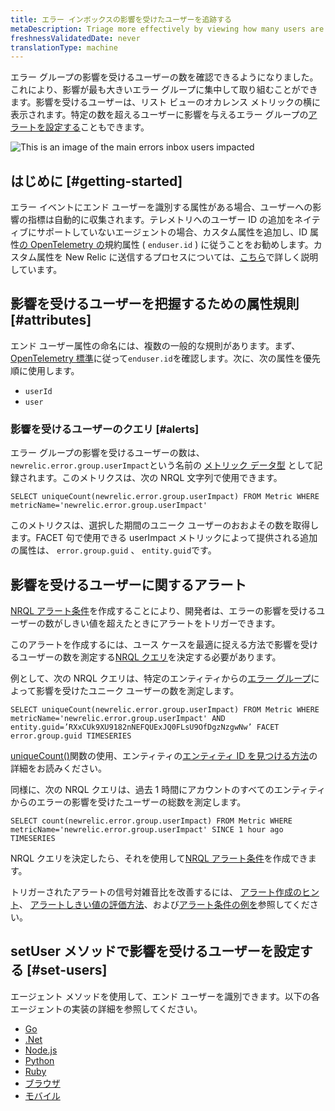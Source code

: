 ```yaml
---
title: エラー インボックスの影響を受けたユーザーを追跡する
metaDescription: Triage more effectively by viewing how many users are impacted by an error group.
freshnessValidatedDate: never
translationType: machine
---
```



エラー グループの影響を受けるユーザーの数を確認できるようになりました。これにより、影響が最も大きいエラー グループに集中して取り組むことができます。影響を受けるユーザーは、リスト ビューのオカレンス メトリックの横に表示されます。特定の数を超えるユーザーに影響を与えるエラー グループの[アラートを設定する](https://docs.newrelic.com/docs/errors-inbox/error-users-impacted/#alerting-on-users-impacted)こともできます。

<img
  title="An image showing how to navigate users impacted"
  alt="This is an image of the main errors inbox users impacted"
  src={errorsinboxUsersImpacted}
/>

## はじめに [#getting-started]

エラー イベントにエンド ユーザーを識別する属性がある場合、ユーザーへの影響の指標は自動的に収集されます。テレメトリへのユーザー ID の追加をネイティブにサポートしていないエージェントの場合、カスタム属性を追加し、ID 属性[の OpenTelemetry の](/docs/more-integrations/open-source-telemetry-integrations/opentelemetry/opentelemetry-introduction)規約属性 ( `enduser.id` ) に従うことをお勧めします。カスタム属性を New Relic に送信するプロセスについては、[こちら](/docs/data-apis/custom-data/custom-events/collect-custom-attributes/#enabling-custom)で詳しく説明しています。

## 影響を受けるユーザーを把握するための属性規則 [#attributes]

エンド ユーザー属性の命名には、複数の一般的な規則があります。まず、 [OpenTelemetry 標準](https://opentelemetry.io/docs/reference/specification/trace/semantic_conventions/span-general/#general-identity-attributes)に従って`enduser.id`を確認します。次に、次の属性を優先順に使用します。

* `userId`
* `user`

### 影響を受けるユーザーのクエリ [#alerts]

エラー グループの影響を受けるユーザーの数は、 `newrelic.error.group.userImpact`という名前の [メトリック データ型](https://docs.newrelic.com/docs/data-apis/understand-data/metric-data/metric-data-type/) として記録されます。このメトリクスは、次の NRQL 文字列で使用できます。

```
SELECT uniqueCount(newrelic.error.group.userImpact) FROM Metric WHERE metricName='newrelic.error.group.userImpact'
```

このメトリクスは、選択した期間のユニーク ユーザーのおおよその数を取得します。FACET 句で使用できる userImpact メトリックによって提供される追加の属性は、 `error.group.guid` 、 `entity.guid`です。

## 影響を受けるユーザーに関するアラート

[NRQL アラート条件](https://docs.newrelic.com/docs/alerts-applied-intelligence/new-relic-alerts/alert-conditions/create-alert-conditions/)を作成することにより、開発者は、エラーの影響を受けるユーザーの数がしきい値を超えたときにアラートをトリガーできます。

このアラートを作成するには、ユース ケースを最適に捉える方法で影響を受けるユーザーの数を測定する[NRQL クエリ](https://docs.newrelic.com/docs/query-your-data/nrql-new-relic-query-language/get-started/introduction-nrql-new-relics-query-language/)を決定する必要があります。

例として、次の NRQL クエリは、特定のエンティティからの[エラー グループ](https://docs.newrelic.com/docs/errors-inbox/errors-inbox/#groups)によって影響を受けたユニーク ユーザーの数を測定します。

```
SELECT uniqueCount(newrelic.error.group.userImpact) FROM Metric WHERE metricName='newrelic.error.group.userImpact' AND entity.guid=’RXxCUk9XU9182nNEFQUExJQ0FLsU9OfDgzNzgwNw’ FACET error.group.guid TIMESERIES
```

[uniqueCount()](https://docs.newrelic.com/docs/alerts-applied-intelligence/new-relic-alerts/alert-conditions/create-nrql-alert-conditions/)関数の使用、エンティティの[エンティティ ID を見つける方法](https://docs.newrelic.com/docs/new-relic-solutions/new-relic-one/core-concepts/what-entity-new-relic/#find)の詳細をお読みください。

同様に、次の NRQL クエリは、過去 1 時間にアカウントのすべてのエンティティからのエラーの影響を受けたユーザーの総数を測定します。

```
SELECT count(newrelic.error.group.userImpact) FROM Metric WHERE metricName='newrelic.error.group.userImpact' SINCE 1 hour ago TIMESERIES
```

NRQL クエリを決定したら、それを使用して[NRQL アラート条件](https://docs.newrelic.com/docs/alerts-applied-intelligence/new-relic-alerts/alert-conditions/create-nrql-alert-conditions/#create)を作成できます。

トリガーされたアラートの信号対雑音比を改善するには、 [アラート作成のヒント](https://docs.newrelic.com/docs/alerts-applied-intelligence/new-relic-alerts/alert-conditions/create-nrql-alert-conditions/#condition-tips)、 [アラートしきい値の評価方法](https://docs.newrelic.com/docs/alerts-applied-intelligence/new-relic-alerts/alert-conditions/create-nrql-alert-conditions/#advanced-signal)、および[アラート条件の例を](https://docs.newrelic.com/docs/alerts-applied-intelligence/new-relic-alerts/alert-conditions/create-nrql-alert-conditions/#examples)参照してください。

## setUser メソッドで影響を受けるユーザーを設定する [#set-users]

エージェント メソッドを使用して、エンド ユーザーを識別できます。以下の各エージェントの実装の詳細を参照してください。

* [Go](/docs/apm/agents/go-agent/api-guides/guide-using-go-agent-api/#user-tracking)
* [.Net](/docs/apm/agents/net-agent/net-agent-api/itransaction/#setuserid)
* [Node.js](/docs/apm/agents/nodejs-agent/api-guides/nodejs-agent-api/#setUserID)
* [Python](/docs/apm/agents/python-agent/python-agent-api/setuserid-python-agent-api/)
* [Ruby](/docs/apm/agents/ruby-agent/api-guides/sending-handled-errors-new-relic/#user-tracking)
* [ブラウザ](/docs/browser/new-relic-browser/browser-apis/setuserid/)
* [モバイル](/docs/data-apis/custom-data/custom-events/report-mobile-monitoring-custom-events-attributes/#track-user)